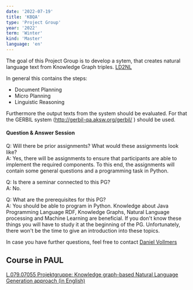 ```yaml
---
date: '2022-07-19'
title: 'KBQA'
type: 'Project Group'
year: '2022'
term: 'Winter'
kind: 'Master'
language: 'en'
---
```


The goal of this Project Group is to develop a sytem, that creates natural language text from Knowledge Graph triples.
[LD2NL](https://github.com/dice-group/LD2NL)

In general this contains the steps:
* Document Planning
* Micro Planning
* Linguistic Reasoning

Furthermore the output texts from the system should be evaluated. For that the GERBIL system (http://gerbil-qa.aksw.org/gerbil/ ) should be used.

#### Question & Answer Session

Q: Will there be prior assignments? What would these assignments look like?<br/>
A: Yes, there will be assignments to ensure that participants are able to implement the required components. To this end, the assignments will contain some general questions and a programming task in Python.

Q: Is there a seminar connected to this PG?<br/>
A: No.

Q: What are the prerequisites for this PG?<br/>
A: You should be able to program in Python. Knowledge about Java Programming Language RDF, Knowledge Graphs, Natural Language processing and Machine Learning are beneficial. If you don't know these things you will have to study it at the beginning of the PG. Unfortunately, there won't be the time to give an introduction into these topics.

In case you have further questions, feel free to contact [Daniel Vollmers](https://dice-research.org/DanielVollmers)

## Course in PAUL

[L.079.07055 Projektgruppe: Knowledge graph-based Natural Language Generation approach (in English)](https://paul.upb.de/scripts/mgrqispi.dll?APPNAME=CampusNet&PRGNAME=COURSEDETAILS&ARGUMENTS=-N000000000000001,-N000682,-N0,-N383425103389732,-N383425103380733)
